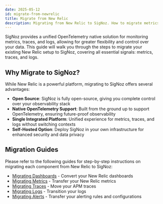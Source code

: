 ```yaml
---
date: 2025-05-12
id: migrate-from-newrelic
title: Migrate from New Relic
description: Migrating from New Relic to SigNoz. How to migrate metrics, traces, and logs from New Relic to SigNoz.
---
```


SigNoz provides a unified OpenTelemetry native solution for monitoring metrics, traces, and logs,
allowing for greater flexibility and control over your data. This guide will walk you through the steps to migrate your
existing New Relic setup to SigNoz, covering all essential signals: metrics, traces, and logs.

## Why Migrate to SigNoz?

While New Relic is a powerful platform, migrating to SigNoz offers several advantages:

- **Open Source**: SigNoz is fully open-source, giving you complete control over your observability stack
- **Native OpenTelemetry Support**: Built from the ground up to support OpenTelemetry, ensuring future-proof observability
- **Single Integrated Platform**: Unified experience for metrics, traces, and logs without switching contexts
- **Self-Hosted Option**: Deploy SigNoz in your own infrastructure for enhanced security and data privacy

## Migration Guides

Please refer to the following guides for step-by-step instructions on migrating each component from New Relic to SigNoz:

- [Migrating Dashboards](/docs/migration/migrate-from-newrelic/dashboards) - Convert your New Relic dashboards
- [Migrating Metrics](/docs/migration/migrate-from-newrelic/metrics) - Transfer your New Relic metrics
- [Migrating Traces](/docs/migration/migrate-from-newrelic/traces) - Move your APM traces
- [Migrating Logs](/docs/migration/migrate-from-newrelic/logs) - Transition your logs
- [Migrating Alerts](/docs/migration/migrate-from-newrelic/alerts) - Transfer your alerting rules and configurations

